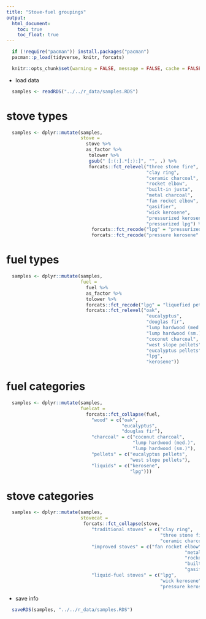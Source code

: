 ```yaml
---
title: "Stove-fuel groupings"
output:
  html_document:
    toc: true
    toc_float: true
---
```


```r
  if (!require("pacman")) install.packages("pacman")
  pacman::p_load(tidyverse, knitr, forcats)
```

```r
  knitr::opts_chunk$set(warning = FALSE, message = FALSE, cache = FALSE)
```

* load data

```r
  samples <- readRDS("../../r_data/samples.RDS")
```

# stove types

```r
  samples <- dplyr::mutate(samples,
                           stove =
                             stove %>%
                             as_factor %>%
                              tolower %>%
                              gsub(" [:(:].*[:):]", "", .) %>%
                              forcats::fct_relevel("three stone fire",
                                                   "clay ring",
                                                   "ceramic charcoal",
                                                   "rocket elbow",
                                                   "built-in justa",
                                                   "metal charcoal",
                                                   "fan rocket elbow",
                                                   "gasifier",
                                                   "wick kerosene",
                                                   "pressurized kerosene",
                                                   "pressurized lpg") %>%
                               forcats::fct_recode("lpg" = "pressurized lpg") %>%
                               forcats::fct_recode("pressure kerosene" = "pressurized kerosene"))
```

# fuel types

```r
  samples <- dplyr::mutate(samples,
                           fuel = 
                             fuel %>%
                             as_factor %>%
                             tolower %>%
                             forcats::fct_recode("lpg" = "liquefied petroleum gas") %>%
                             forcats::fct_relevel("oak",
                                                   "eucalyptus",
                                                   "douglas fir",
                                                   "lump hardwood (med.)",
                                                   "lump hardwood (sm.)",
                                                   "coconut charcoal",
                                                   "west slope pellets",
                                                   "eucalyptus pellets",
                                                   "lpg",
                                                   "kerosene"))
```

# fuel categories

```r
  samples <- dplyr::mutate(samples,
                           fuelcat =
                             forcats::fct_collapse(fuel,
                               "wood" = c("oak",
                                          "eucalyptus",
                                          "douglas fir"),
                               "charcoal" = c("coconut charcoal",
                                              "lump hardwood (med.)", 
                                              "lump hardwood (sm.)"),
                               "pellets" = c("eucalyptus pellets",
                                             "west slope pellets"),
                               "liquids" = c("kerosene",
                                             "lpg")))
```

# stove categories

```r
  samples <- dplyr::mutate(samples,
                           stovecat =
                            forcats::fct_collapse(stove,
                               "traditional stoves" = c("clay ring",
                                                        "three stone fire",
                                                        "ceramic charcoal"),
                               "improved stoves" = c("fan rocket elbow",
                                                                 "metal charcoal",
                                                                 "rocket elbow",
                                                                 "built-in justa",
                                                                 "gasifier"),
                               "liquid-fuel stoves" = c("lpg",
                                                        "wick kerosene",
                                                        "pressure kerosene")))
```

* save info

```r
  saveRDS(samples, "../../r_data/samples.RDS")
```
